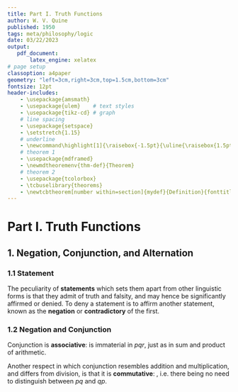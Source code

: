 ```yaml
---
title: Part I. Truth Functions
author: W. V. Quine
published: 1950
tags: meta/philosophy/logic
date: 03/22/2023
output:
   pdf_document:
       latex_engine: xelatex
# page setup
classoption: a4paper
geometry: "left=3cm,right=3cm,top=1.5cm,bottom=3cm"
fontsize: 12pt
header-includes: 
    - \usepackage{amsmath}
    - \usepackage{ulem}    # text styles
    - \usepackage{tikz-cd} # graph
    # line spacing
    - \usepackage{setspace}
    - \setstretch{1.15}
    # underline
    - \newcommand\highlight[1]{\raisebox{-1.5pt}{\uline{\raisebox{1.5pt}{#1}}}}
    # theorem 1
    - \usepackage{mdframed}
    - \newmdtheoremenv{thm-def}{Theorem}
    # theorem 2
    - \usepackage{tcolorbox}
    - \tcbuselibrary{theorems}
    - \newtcbtheorem[number within=section]{mydef}{Definition}{fonttitle=\bfseries}{th}
---
```


# Part I. Truth Functions

\tableofcontents

## 1. Negation, Conjunction, and Alternation

### 1.1 Statement

The peculiarity of **statements** which sets them apart from other linguistic forms is that they admit of truth and falsity, and may hence be significantly affirmed or denied. To deny a statement is to affirm another statement, known as the **negation** or **contradictory** of the first.

### 1.2 Negation and Conjunction

\begin{mydef*}{Negation and Conjunction}
    The negation of a true statement is false; the negation of a false statement is true; a conjunction of statements all of which are true is true, and a conjunction of statements not all of which are true is false.
\end{mydef*}

Conjunction is **associative**: \highlight{internal grouping} is immaterial in $pqr$, just as in sum and product of arithmetic.

Another respect in which conjunction resembles addition and multiplication, and differs from division, is that it is **commutative**: \highlight{order is immaterial}, i.e. there being no need to distinguish between $pq$ and $qp$.

